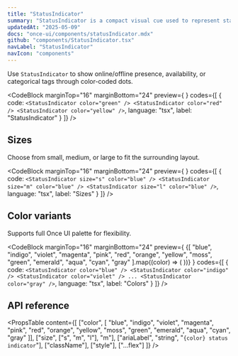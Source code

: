 ```yaml
---
title: "StatusIndicator"
summary: "StatusIndicator is a compact visual cue used to represent status or state with customizable size and color."
updatedAt: "2025-05-09"
docs: "once-ui/components/statusIndicator.mdx"
github: "components/StatusIndicator.tsx"
navLabel: "StatusIndicator"
navIcon: "components"
---
```


Use `StatusIndicator` to show online/offline presence, availability, or categorical tags through color-coded dots.

<CodeBlock
  marginTop="16"
  marginBottom="24"
  preview={
    <Row gap="16" horizontal="center">
      <StatusIndicator color="green" />
      <StatusIndicator color="red" />
      <StatusIndicator color="yellow" />
    </Row>
  }
  codes={[
    {
      code:
`<StatusIndicator color="green" />
<StatusIndicator color="red" />
<StatusIndicator color="yellow" />`,
      language: "tsx",
      label: "StatusIndicator"
    }
  ]}
/>

## Sizes

Choose from small, medium, or large to fit the surrounding layout.

<CodeBlock
  marginTop="16"
  marginBottom="24"
  preview={
    <Row gap="16" center>
      <StatusIndicator size="s" color="blue" />
      <StatusIndicator size="m" color="blue" />
      <StatusIndicator size="l" color="blue" />
    </Row>
  }
  codes={[
    {
      code:
`<StatusIndicator size="s" color="blue" />
<StatusIndicator size="m" color="blue" />
<StatusIndicator size="l" color="blue" />`,
      language: "tsx",
      label: "Sizes"
    }
  ]}
/>

## Color variants

Supports full Once UI palette for flexibility.

<CodeBlock
  marginTop="16"
  marginBottom="24"
  preview={
    <Row wrap gap="12">
      {[
        "blue", "indigo", "violet", "magenta", "pink",
        "red", "orange", "yellow", "moss", "green",
        "emerald", "aqua", "cyan", "gray"
      ].map((color) => (
        <StatusIndicator key={color} color={color} />
      ))}
    </Row>
  }
  codes={[
    {
      code:
`<StatusIndicator color="blue" />
<StatusIndicator color="indigo" />
<StatusIndicator color="violet" />
...
<StatusIndicator color="gray" />`,
      language: "tsx",
      label: "Colors"
    }
  ]}
/>

## API reference

<PropsTable
  content={[
    ["color", [
      "blue", "indigo", "violet", "magenta", "pink",
      "red", "orange", "yellow", "moss", "green",
      "emerald", "aqua", "cyan", "gray"
    ]],
    ["size", ["s", "m", "l"], "m"],
    ["ariaLabel", "string", "`{color} status indicator`"],
    ["className"],
    ["style"],
    ["...flex"]
  ]}
/>
